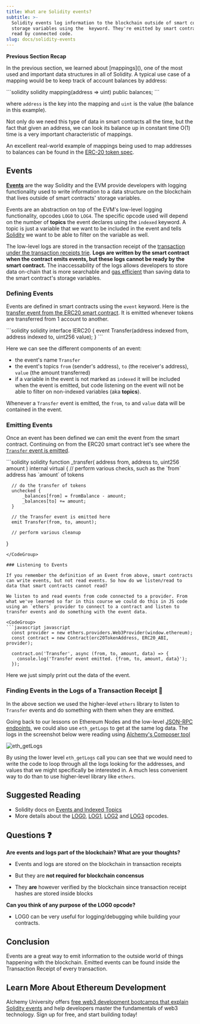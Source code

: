 ```yaml
---
title: What are Solidity events?
subtitle: >-
  Solidity events log information to the blockchain outside of smart contracts'
  storage variables using the  keyword. They're emitted by smart contracts and
  read by connected code.
slug: docs/solidity-events
---
```



**Previous Section Recap**

In the previous section, we learned about \[mappings]\(), one of the most used and important data structures in all of Solidity. A typical use case of a mapping would be to keep track of account balances by address:

<CodeGroup>
  ```solidity solidity
  mapping(address => uint) public balances;
  ```
</CodeGroup>

where `address` is the key into the mapping and `uint` is the value (the balance in this example).

Not only do we need this type of data in smart contracts all the time, but the fact that given an address, we can look its balance up in constant time O(1) time is a very important characteristic of mappings.

An excellent real-world example of mappings being used to map addresses to balances can be found in the [ERC-20 token spec](https://docs.openzeppelin.com/contracts/3.x/erc20).

## Events

**[Events](/docs/how-to-get-on-chain-events)** are the way Solidity and the EVM provide developers with logging functionality used to write information to a data structure on the blockchain that lives outside of smart contracts' storage variables.

Events are an abstraction on top of the EVM's low-level logging functionality, opcodes `LOG0` to `LOG4`. The specific opcode used will depend on the number of **topics** the event declares using the `indexed` keyword. A topic is just a variable that we want to be included in the event and tells [Solidity](/docs/solidity-functions) we want to be able to filter on the variable as well.

The low-level logs are stored in the transaction receipt of the [transaction under the transaction receipts trie](/docs/patricia-merkle-tries). **Logs are written by the smart contract when the contract emits events, but these logs cannot be ready by the smart contract.** The inaccessability of the logs allows developers to store data on-chain that is more searchable and [gas efficient](/docs/ethereum-gas) than saving data to the smart contract's storage variables.

### Defining Events

Events are defined in smart contracts using the `event` keyword. Here is the [transfer event from the ERC20 smart contract](https://github.com/OpenZeppelin/openzeppelin-contracts/blob/v4.8.0/contracts/token/ERC20/IERC20.sol#L16). It is emitted whenever tokens are transferred from 1 account to another.

<CodeGroup>
  ```solidity solidity
  interface IERC20 {
      event Transfer(address indexed from, address indexed to, uint256 value);
  }
  ```
</CodeGroup>

Here we can see the different components of an event:

* the event's name `Transfer`
* the event's topics `from` (sender's address), `to` (the receiver's address), `value` (the amount transferred)
* if a variable in the event is not marked as `indexed` it will be included when the event is emitted, but code listening on the event will not be able to filter on non-indexed variables (aka **topics**).

Whenever a `Transfer` event is emitted, the `from`, `to` and `value` data will be contained in the event.

### Emitting Events

Once an event has been defined we can emit the event from the smart contract. Continuing on from the ERC20 smart contract let's see where the [`Transfer` event is emitted](https://github.com/OpenZeppelin/openzeppelin-contracts/blob/v4.8.0/contracts/token/ERC20/ERC20.sol#L226-L248).

<CodeGroup>
  ```solidity solidity
  function _transfer(
          address from,
          address to,
          uint256 amount
      ) internal virtual {
      // perform various checks, such as the `from` address has `amount` of tokens
      
      // do the transfer of tokens
      unchecked {
          _balances[from] = fromBalance - amount;
          _balances[to] += amount;
      }

      // the Transfer event is emitted here
      emit Transfer(from, to, amount);

      // perform various cleanup
  }
  ```
</CodeGroup>

### Listening to Events

If you remember the definition of an Event from above, smart contracts can write events, but not read events. So how do we listen/read to data that smart contracts cannot read?

We listen to and read events from code connected to a provider. From what we've learned so far in this course we could do this in JS code using an `ethers` provider to connect to a contract and listen to transfer events and do something with the event data.

<CodeGroup>
  ```javascript javascript
    const provider = new ethers.providers.Web3Provider(window.ethereum);
    const contract = new Contract(erc20TokenAddress, ERC20_ABI, provider);

    contract.on('Transfer', async (from, to, amount, data) => {
      console.log('Transfer event emitted. {from, to, amount, data}');
    });
  ```
</CodeGroup>

Here we just simply print out the data of the event.

### Finding Events in the Logs of a Transaction Receipt 🧾

In the above section we used the higher-level `ethers` library to listen to `Transfer` events and do something with them when they are emitted.

Going back to our lessons on Ethereum Nodes and the low-level [JSON-RPC endpoints](/docs/how-to-read-data-with-json-rpc), we could also use `eth_getLogs` to get at the same log data. The logs in the screenshot below were reading using [Alchemy's Composer tool](https://dashboard.alchemy.com/composer)

![eth\_getLogs](/images/divzjiip8/image/upload/v1671696400/Screen_Shot_2022-12-22_at_3.05.20_PM_tubpq2.png)

By using the lower level `eth_getLogs` call you can see that we would need to write the code to loop through all the logs looking for the addresses, and values that we might specifically be interested in. A much less convenient way to do than to use higher-level library like `ethers`.

## Suggested Reading

* Solidity docs on [Events and Indexed Topics](https://docs.soliditylang.org/en/v0.8.17/contracts.html#events)
* More details about the [LOG0](https://www.evm.codes/#a0), [LOG1](https://www.evm.codes/#a1), [LOG2](https://www.evm.codes/#a2) and [LOG3](https://www.evm.codes/#a3) opcodes.

## Questions ❓

**Are events and logs part of the blockchain? What are your thoughts?**

* Events and logs are stored on the blockchain in transaction receipts

* But they are **not required for blockchain concensus**

* They **are** however verified by the blockchain since transaction receipt hashes are stored inside blocks

**Can you think of any purpose of the LOG0 opcode?**

* LOG0 can be very useful for logging/debugging while building your contracts.

## Conclusion

Events are a great way to emit information to the outside world of things happening with the blockchain. Emitted events can be found inside the Transaction Receipt of every transaction.

## Learn More About Ethereum Development

Alchemy University offers [free web3 development bootcamps that explain Solidity events](https://university.alchemy.com/ethereum) and help developers master the fundamentals of web3 technology. Sign up for free, and start building today!
